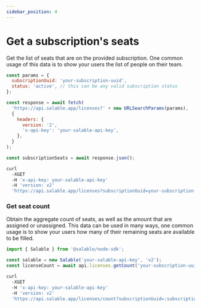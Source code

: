 ```yaml
---
sidebar_position: 4
---
```



# Get a subscription's seats

Get the list of seats that are on the provided subscription. One common usage of
this data is to show your users the list of people on their team.

<Tabs>
<TabItem value="node" label="Node.js">

```js
const params = {
  subscriptionUuid: 'your-subscription-uuid',
  status: 'active', // this can be any valid subscription status
};

const response = await fetch(
  'https://api.salable.app/licenses?' + new URLSearchParams(params),
  {
    headers: {
      version: '2',
      'x-api-key': 'your-salable-api-key',
    },
  }
);

const subscriptionSeats = await response.json();
```

</TabItem>

<TabItem value="curl" label="cURL">

```bash
curl
  -XGET
  -H 'x-api-key: your-salable-api-key'
  -H 'version: v2'
  'https://api.salable.app/licenses?subscriptionUuid=your-subscription-uuid&status=active'
```

</TabItem>
</Tabs>

### Get seat count

Obtain the aggregate count of seats, as well as the amount that are assigned or
unassigned. This data can be used in many ways, one common usage is to show your
users how many of their remaining seats are available to be filled.

<Tabs>
<TabItem value="node" label="Node.js">

```js
import { Salable } from '@salable/node-sdk';

const salable = new Salable('your-salable-api-key', 'v2');
const licenseCount = await api.licenses.getCount('your-subscription-uuid');
```

</TabItem>
<TabItem value="curl" label="cURL">

```bash
curl
  -XGET
  -H 'x-api-key: your-salable-api-key'
  -H 'version: v2'
  'https://api.salable.app/licenses/count?subscriptionUuid=:subscriptionUuid'
```

</TabItem>
</Tabs>
